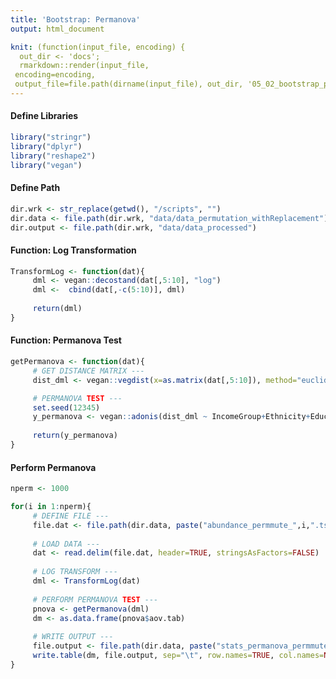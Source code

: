 ```yaml
---
title: 'Bootstrap: Permanova'
output: html_document

knit: (function(input_file, encoding) {
  out_dir <- 'docs';
  rmarkdown::render(input_file,
 encoding=encoding,
 output_file=file.path(dirname(input_file), out_dir, '05_02_bootstrap_permanova.html'))})
---
```



#### Define Libraries
```r
library("stringr")
library("dplyr")
library("reshape2")
library("vegan")
```

#### Define Path
```r
dir.wrk <- str_replace(getwd(), "/scripts", "")
dir.data <- file.path(dir.wrk, "data/data_permutation_withReplacement")
dir.output <- file.path(dir.wrk, "data/data_processed")
```

#### Function: Log Transformation
```r
TransformLog <- function(dat){
     dml <- vegan::decostand(dat[,5:10], "log")
     dml <-  cbind(dat[,-c(5:10)], dml)
     
     return(dml)
}
```

#### Function: Permanova Test 
```r
getPermanova <- function(dat){
     # GET DISTANCE MATRIX ---
     dist_dml <- vegan::vegdist(x=as.matrix(dat[,5:10]), method="euclidean", binary=FALSE, diag=TRUE, upper=TRUE, na.rm=FALSE)

     # PERMANOVA TEST ---
     set.seed(12345)
     y_permanova <- vegan::adonis(dist_dml ~ IncomeGroup+Ethnicity+EducationLevel+GeoRegion, data=dat, permutations=999, method="euclidean", parallel=8)
     
     return(y_permanova)
}
```


#### Perform Permanova
```r
nperm <- 1000

for(i in 1:nperm){
     # DEFINE FILE ---
     file.dat <- file.path(dir.data, paste("abundance_permmute_",i,".tsv", sep=""))
     
     # LOAD DATA ---
     dat <- read.delim(file.dat, header=TRUE, stringsAsFactors=FALSE)
     
     # LOG TRANSFORM ---
     dml <- TransformLog(dat)
     
     # PERFORM PERMANOVA TEST ---
     pnova <- getPermanova(dml)
     dm <- as.data.frame(pnova$aov.tab)
     
     # WRITE OUTPUT ---
     file.output <- file.path(dir.data, paste("stats_permanova_permmute_",i,".tsv", sep=""))
     write.table(dm, file.output, sep="\t", row.names=TRUE, col.names=NA, quote=FALSE)     
}
```
